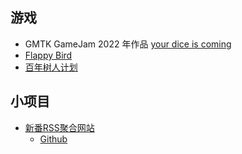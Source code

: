 ## 游戏

- GMTK GameJam 2022 年作品 [your dice is coming](https://itch.io/jam/gmtk-jam-2022/rate/1622615)
- [Flappy Bird](/proj/flappy_bird)
- [百年树人计划](/proj/ma_lu_mu_yu)

## 小项目

- [新番RSS聚合网站](https://v2ex.com/t/944195)
  - [Github](https://github.com/TravisRoad/anime-rss)
